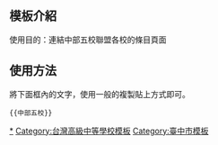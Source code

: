 <includeonly><!-- 在這裡加入模板的保護標識 --></includeonly><noinclude>{{Documentation subpage}}</noinclude>
<!-- 在本行下編輯模板說明 -->
== 模板介紹 ==
使用目的：連結中部五校聯盟各校的條目頁面
==使用方法==
將下面框內的文字，使用一般的複製貼上方式即可。
<pre>{{中部五校}}</pre>
<includeonly>
[[Category:臺中市公立普通型高級中等學校|*]]
[[Category:台灣高級中等學校模板]]
[[Category:臺中市模板]]
</includeonly>